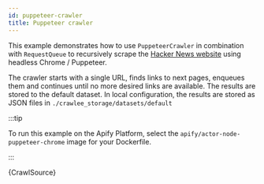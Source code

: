 ```yaml
---
id: puppeteer-crawler
title: Puppeteer crawler
---
```



This example demonstrates how to use <ApiLink to="puppeteer-crawler/class/PuppeteerCrawler">`PuppeteerCrawler`</ApiLink> in combination
with <ApiLink to="core/class/RequestQueue">`RequestQueue`</ApiLink>
to recursively scrape the [Hacker News website](https://news.ycombinator.com) using headless Chrome / Puppeteer.

The crawler starts with a single URL, finds links to next pages, enqueues them and continues until no more desired links are available. The results
are stored to the default dataset. In local configuration, the results are stored as JSON files in `./crawlee_storage/datasets/default`

:::tip

To run this example on the Apify Platform, select the `apify/actor-node-puppeteer-chrome` image for your Dockerfile.

:::

<CodeBlock className="language-js">
	{CrawlSource}
</CodeBlock>
